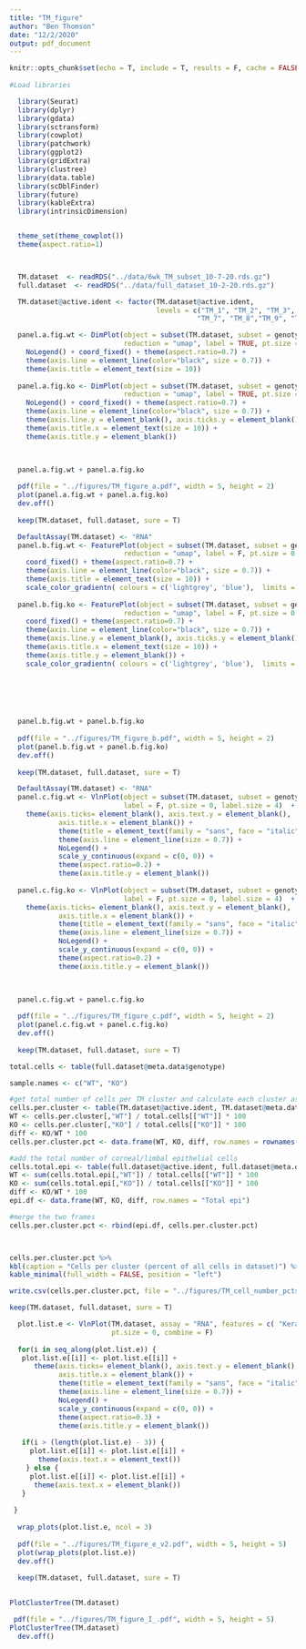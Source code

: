 ---
title: "TM_figure"
author: "Ben Thomson"
date: "12/2/2020"
output: pdf_document
---

```{r setup, include=FALSE}
knitr::opts_chunk$set(echo = T, include = T, results = F, cache = FALSE, fig.width = 6, fig.height = 8, warning = FALSE, message = FALSE)
  
#Load libraries

  library(Seurat)
  library(dplyr)
  library(gdata)
  library(sctransform)
  library(cowplot)
  library(patchwork)
  library(ggplot2)
  library(gridExtra)
  library(clustree)
  library(data.table)
  library(scDblFinder)
  library(future)
  library(kableExtra)
  library(intrinsicDimension)


  theme_set(theme_cowplot())
  theme(aspect.ratio=1)




```


```{r}

  TM.dataset  <- readRDS("../data/6wk_TM_subset_10-7-20.rds.gz")
  full.dataset  <- readRDS("../data/full_dataset_10-2-20.rds.gz")

  TM.dataset@active.ident <- factor(TM.dataset@active.ident, 
                                    levels = c("TM_1", "TM_2", "TM_3", "TM_4", "TM_5", "TM_6", 
                                              "TM_7", "TM_8","TM_9", "TM_10", "TM_11"))

```

```{r panel.a}

  panel.a.fig.wt <- DimPlot(object = subset(TM.dataset, subset = genotype == "WT"), 
                            reduction = "umap", label = TRUE, pt.size = 0.5, label.size = 4)  +
    NoLegend() + coord_fixed() + theme(aspect.ratio=0.7) + 
    theme(axis.line = element_line(color="black", size = 0.7)) +
    theme(axis.title = element_text(size = 10))
  
  panel.a.fig.ko <- DimPlot(object = subset(TM.dataset, subset = genotype == "KO"), 
                            reduction = "umap", label = TRUE, pt.size = 0.5, label.size = 4)  +
    NoLegend() + coord_fixed() + theme(aspect.ratio=0.7) + 
    theme(axis.line = element_line(color="black", size = 0.7)) +
    theme(axis.line.y = element_blank(), axis.ticks.y = element_blank(), axis.text.y = element_blank()) +
    theme(axis.title.x = element_text(size = 10)) +
    theme(axis.title.y = element_blank())

  

  panel.a.fig.wt + panel.a.fig.ko
  
  pdf(file = "../figures/TM_figure_a.pdf", width = 5, height = 2)
  plot(panel.a.fig.wt + panel.a.fig.ko)
  dev.off()
  
  keep(TM.dataset, full.dataset, sure = T)


```


```{r panel.b}
  DefaultAssay(TM.dataset) <- "RNA"
  panel.b.fig.wt <- FeaturePlot(object = subset(TM.dataset, subset = genotype == "WT"), features = "Angpt1",
                            reduction = "umap", label = F, pt.size = 0.5, label.size = 4, order = T)  +
    coord_fixed() + theme(aspect.ratio=0.7) + 
    theme(axis.line = element_line(color="black", size = 0.7)) +
    theme(axis.title = element_text(size = 10)) +
    scale_color_gradientn( colours = c('lightgrey', 'blue'),  limits = c(0, 4))
  
  panel.b.fig.ko <- FeaturePlot(object = subset(TM.dataset, subset = genotype == "KO"), features = "Angpt1",
                            reduction = "umap", label = F, pt.size = 0.5, label.size = 4, order = T)  +
    coord_fixed() + theme(aspect.ratio=0.7) + 
    theme(axis.line = element_line(color="black", size = 0.7)) +
    theme(axis.line.y = element_blank(), axis.ticks.y = element_blank(), axis.text.y = element_blank()) +
    theme(axis.title.x = element_text(size = 10)) +
    theme(axis.title.y = element_blank()) +
    scale_color_gradientn( colours = c('lightgrey', 'blue'),  limits = c(0, 4))
  

  

  

  panel.b.fig.wt + panel.b.fig.ko
  
  pdf(file = "../figures/TM_figure_b.pdf", width = 5, height = 2)
  plot(panel.b.fig.wt + panel.b.fig.ko)
  dev.off()
  
  keep(TM.dataset, full.dataset, sure = T)


```
```{r panel.c}
  DefaultAssay(TM.dataset) <- "RNA"
  panel.c.fig.wt <- VlnPlot(object = subset(TM.dataset, subset = genotype == "WT"), features = "Angpt1",
                            label = F, pt.size = 0, label.size = 4)  + NoLegend() +
    theme(axis.ticks= element_blank(), axis.text.y = element_blank(), 
            axis.title.x = element_blank()) +
            theme(title = element_text(family = "sans", face = "italic")) +
            theme(axis.line = element_line(size = 0.7)) +
            NoLegend() +
            scale_y_continuous(expand = c(0, 0)) +
            theme(aspect.ratio=0.2) +
            theme(axis.title.y = element_blank())
  
  panel.c.fig.ko <- VlnPlot(object = subset(TM.dataset, subset = genotype == "KO"), features = "Angpt1",
                            label = F, pt.size = 0, label.size = 4)  + NoLegend() +
    theme(axis.ticks= element_blank(), axis.text.y = element_blank(), 
            axis.title.x = element_blank()) +
            theme(title = element_text(family = "sans", face = "italic")) +
            theme(axis.line = element_line(size = 0.7)) +
            NoLegend() +
            scale_y_continuous(expand = c(0, 0)) +
            theme(aspect.ratio=0.2) +
            theme(axis.title.y = element_blank())

  

  panel.c.fig.wt + panel.c.fig.ko
  
  pdf(file = "../figures/TM_figure_c.pdf", width = 5, height = 2)
  plot(panel.c.fig.wt + panel.c.fig.ko)
  dev.off()
  
  keep(TM.dataset, full.dataset, sure = T)


```




```{r panel.d}

total.cells <- table(full.dataset@meta.data$genotype)

sample.names <- c("WT", "KO")

#get total number of cells per TM cluster and calculate each cluster as % of total cells per genotype
cells.per.cluster <- table(TM.dataset@active.ident, TM.dataset@meta.data$genotype)
WT <- cells.per.cluster[,"WT"] / total.cells[["WT"]] * 100
KO <- cells.per.cluster[,"KO"] / total.cells[["KO"]] * 100
diff <- KO/WT * 100
cells.per.cluster.pct <- data.frame(WT, KO, diff, row.names = rownames(cells.per.cluster))

#add the total number of corneal/limbal epithelial cells
cells.total.epi <- table(full.dataset@active.ident, full.dataset@meta.data$genotype)[3:5,]
WT <- sum(cells.total.epi[,"WT"]) / total.cells[["WT"]] * 100
KO <- sum(cells.total.epi[,"KO"]) / total.cells[["KO"]] * 100
diff <- KO/WT * 100
epi.df <- data.frame(WT, KO, diff, row.names = "Total epi")

#merge the two frames
cells.per.cluster.pct <- rbind(epi.df, cells.per.cluster.pct)



cells.per.cluster.pct %>%
kbl(caption = "Cells per cluster (percent of all cells in dataset)") %>%
kable_minimal(full_width = FALSE, position = "left") 

write.csv(cells.per.cluster.pct, file = "../figures/TM_cell_number_pcts.csv")

keep(TM.dataset, full.dataset, sure = T)


```


```{r panel.e, fig.height=16}


  plot.list.e <- VlnPlot(TM.dataset, assay = "RNA", features = c( "Kera", "Cdh2", "Atp1b1", "Cldn10", "Myoc", "Chil1", "Chad", "Nell2", "Tnc", "Rgs5", "Clec3b", "Mfap5", "Tnxb", "Nrp2", "Cd34", "Fmo2", "C2", "Cfb", "Cxcl5", "Svep1", "Mki67", "Kera"), 
                         pt.size = 0, combine = F)
  
  for(i in seq_along(plot.list.e)) {
   plot.list.e[[i]] <- plot.list.e[[i]] +
      theme(axis.ticks= element_blank(), axis.text.y = element_blank(), 
            axis.title.x = element_blank()) +
            theme(title = element_text(family = "sans", face = "italic")) +
            theme(axis.line = element_line(size = 0.7)) +
            NoLegend() +
            scale_y_continuous(expand = c(0, 0)) +
            theme(aspect.ratio=0.3) +
            theme(axis.title.y = element_blank())
   
   if(i > (length(plot.list.e) - 3)) {
     plot.list.e[[i]] <- plot.list.e[[i]] +
       theme(axis.text.x = element_text())
    } else {
     plot.list.e[[i]] <- plot.list.e[[i]] +
      theme(axis.text.x = element_blank())
   }
   
 }
  
  wrap_plots(plot.list.e, ncol = 3)
  
  pdf(file = "../figures/TM_figure_e_v2.pdf", width = 5, height = 5)
  plot(wrap_plots(plot.list.e))
  dev.off()
  
  keep(TM.dataset, full.dataset, sure = T)
  

```

```{r clustertree}
PlotClusterTree(TM.dataset)

 pdf(file = "../figures/TM_figure_I_.pdf", width = 5, height = 5)
PlotClusterTree(TM.dataset)
  dev.off()

```


